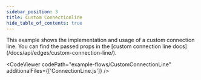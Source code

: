```yaml
---
sidebar_position: 3
title: Custom Connectionline
hide_table_of_contents: true
---
```



<ExampleLayout>
This example shows the implementation and usage of a custom connection line. You can find the passed props in the [custom connection line docs](/docs/api/edges/custom-connection-line/).

<CodeViewer
  codePath="example-flows/CustomConnectionLine"
  additionalFiles={['ConnectionLine.js']}
/>
</ExampleLayout>
